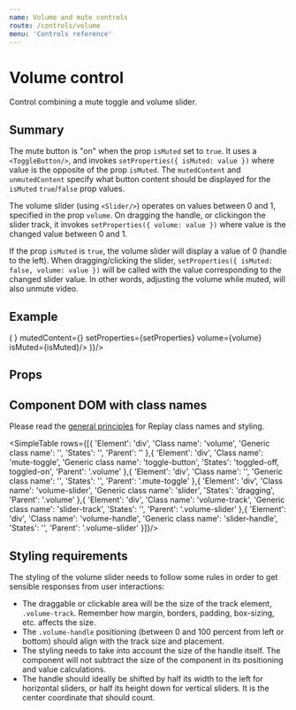 ```yaml
---
name: Volume and mute controls
route: /controls/volume
menu: 'Controls reference'
---
```



# Volume control

Control combining a mute toggle and volume slider.

## Summary

The mute button is "on" when the prop `isMuted` set to `true`. It uses a `<ToggleButton/>`, and invokes `setProperties({ isMuted: value })` where value is the opposite of the prop `isMuted`. The `mutedContent` and `unmutedContent` specify what button content should be displayed for the `isMuted` `true`/`false` prop values.

The volume slider (using `<Slider/>`) operates on values between 0 and 1, specified in the prop `volume`. On dragging the handle, or clickingon the slider track, it invokes `setProperties({ volume: value })` where value is the changed value between 0 and 1.

If the prop `isMuted` is `true`, the volume slider will display a value of 0 (handle to the left). When dragging/clicking the slider, `setProperties({ isMuted: false, volume: value })` will be called with the value corresponding to the changed slider value. In other words, adjusting the volume while muted, will also unmute video.

## Example

<Playground>
  <ShowCase render={({ setProperties, isMuted, volume }) => (
    <Volume unmutedContent={<Volume2/>} mutedContent={<VolumeX/>} setProperties={setProperties} volume={volume} isMuted={isMuted}/>
  )}/>
</Playground>

## Props

<PropsTable of={Volume} />

<Footnote/>

## Component DOM with class names

Please read the [general principles](/custom-replay/skins-styles) for Replay class names and styling.

<SimpleTable rows={[{ 
  'Element': 'div',
  'Class name': 'volume',
  'Generic class name': '',
  'States': '',
  'Parent': ''
},{
  'Element': 'div',
  'Class name': 'mute-toggle',
  'Generic class name': 'toggle-button',
  'States': 'toggled-off, toggled-on',
  'Parent': '.volume'
},{
  'Element': 'div',
  'Class name': '',
  'Generic class name': '',
  'States': '',
  'Parent': '.mute-toggle'
},{ 
  'Element': 'div',
  'Class name': 'volume-slider',
  'Generic class name': 'slider',
  'States': 'dragging',
  'Parent': '.volume'
},{
  'Element': 'div',
  'Class name': 'volume-track',
  'Generic class name': 'slider-track',
  'States': '',
  'Parent': '.volume-slider'
},{
  'Element': 'div',
  'Class name': 'volume-handle',
  'Generic class name': 'slider-handle',
  'States': '',
  'Parent': '.volume-slider'
}]}/>

## Styling requirements

The styling of the volume slider needs to follow some rules in order to get sensible responses from user interactions:

* The draggable or clickable area will be the size of the track element, `.volume-track`. Remember how margin, borders, padding, box-sizing, etc. affects the size.
* The `.volume-handle` positioning (between 0 and 100 percent from left or bottom) should align with the track size and placement.
* The styling needs to take into account the size of the handle itself. The component will not subtract the size of the component in its positioning and value calculations.
* The handle should ideally be shifted by half its width to the left for horizontal sliders, or half its height down for vertical sliders. It is the center coordinate that should count.
